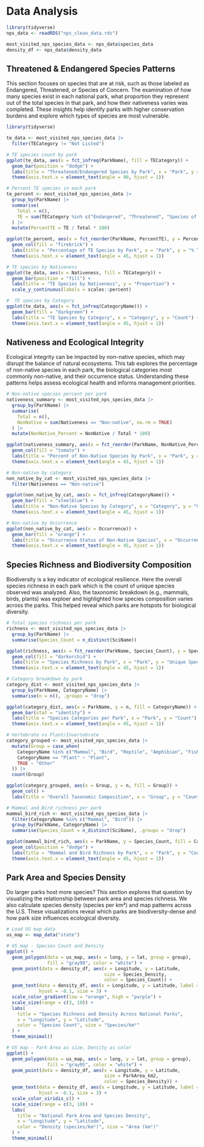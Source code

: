 
# Data Analysis

:::: {.panel-tabset .panel-tabset-pills}

```r
library(tidyverse)
nps_data <- readRDS("nps_clean_data.rds")

most_visited_nps_species_data <- nps_data$species_data
density_df <- nps_data$density_data
```


## Threatened & Endangered Species Patterns
This section focuses on species that are at risk, such as those labeled as Endangered, Threatened, or Species of Concern. The examination of how many species exist in each national park, what proportion they represent out of the total species in that park, and how their nativeness varies was completed. These insights help identify parks with higher conservation burdens and explore which types of species are most vulnerable.

```r
library(tidyverse)

te_data <- most_visited_nps_species_data |>
  filter(TECategory != "Not Listed")

# TE species count by park
ggplot(te_data, aes(x = fct_infreq(ParkName), fill = TECategory)) +
  geom_bar(position = "dodge") +
  labs(title = "Threatened/Endangered Species by Park", x = "Park", y = "Count") +
  theme(axis.text.x = element_text(angle = 90, hjust = 1))

# Percent TE species in each park
te_percent <- most_visited_nps_species_data |>
  group_by(ParkName) |>
  summarise(
    Total = n(),
    TE = sum(TECategory %in% c("Endangered", "Threatened", "Species of Concern"))
  ) |>
  mutate(PercentTE = TE / Total * 100)

ggplot(te_percent, aes(x = fct_reorder(ParkName, PercentTE), y = PercentTE)) +
  geom_col(fill = "firebrick") +
  labs(title = "Percentage of TE Species by Park", x = "Park", y = "% Threatened/Endangered") +
  theme(axis.text.x = element_text(angle = 45, hjust = 1))

# TE species by Nativeness
ggplot(te_data, aes(x = Nativeness, fill = TECategory)) +
  geom_bar(position = "fill") +
  labs(title = "TE Species by Nativeness", y = "Proportion") +
  scale_y_continuous(labels = scales::percent)

#  TE species by Category
ggplot(te_data, aes(x = fct_infreq(CategoryName))) +
  geom_bar(fill = "darkgreen") +
  labs(title = "TE Species by Category", x = "Category", y = "Count") +
  theme(axis.text.x = element_text(angle = 45, hjust = 1))
```

## Nativeness and Ecological Integrity
Ecological integrity can be impacted by non-native species, which may disrupt the balance of natural ecosystems. This tab explores the percentage of non-native species in each park, the biological categories most commonly non-native, and their occurrence status. Understanding these patterns helps assess ecological health and informs management priorities.

```r
# Non-native species percent per park
nativeness_summary <- most_visited_nps_species_data |>
  group_by(ParkName) |>
  summarise(
    Total = n(),
    NonNative = sum(Nativeness == "Non-native", na.rm = TRUE)
  ) |>
  mutate(NonNative_Percent = NonNative / Total * 100)

ggplot(nativeness_summary, aes(x = fct_reorder(ParkName, NonNative_Percent), y = NonNative_Percent)) +
  geom_col(fill = "tomato") +
  labs(title = "Percent of Non-Native Species by Park", x = "Park", y = "% Non-Native") +
  theme(axis.text.x = element_text(angle = 45, hjust = 1))

# Non-native by category
non_native_by_cat <- most_visited_nps_species_data |>
  filter(Nativeness == "Non-native")

ggplot(non_native_by_cat, aes(x = fct_infreq(CategoryName))) +
  geom_bar(fill = "steelblue") +
  labs(title = "Non-Native Species by Category", x = "Category", y = "Count") +
  theme(axis.text.x = element_text(angle = 45, hjust = 1))

# Non-native by Occurrence
ggplot(non_native_by_cat, aes(x = Occurrence)) +
  geom_bar(fill = "orange") +
  labs(title = "Occurrence Status of Non-Native Species", x = "Occurrence", y = "Count") +
  theme(axis.text.x = element_text(angle = 45, hjust = 1))

```

## Species Richness and Biodiversity Composition
Biodiversity is a key indicator of ecological resilience. Here the overall species richness in each park which is the count of unique species observed was analyzed. Also, the taxonomic breakdown (e.g., mammals, birds, plants) was exploer  and highlighted how species composition varies across the parks. This helped reveal which parks are hotspots for biological diversity.

```r
# Total species richness per park
richness <- most_visited_nps_species_data |>
  group_by(ParkName) |>
  summarise(Species_Count = n_distinct(SciName))

ggplot(richness, aes(x = fct_reorder(ParkName, Species_Count), y = Species_Count)) +
  geom_col(fill = "darkorchid") +
  labs(title = "Species Richness by Park", x = "Park", y = "Unique Species") +
  theme(axis.text.x = element_text(angle = 45, hjust = 1))

# Category breakdown by park
category_dist <- most_visited_nps_species_data |>
  group_by(ParkName, CategoryName) |>
  summarise(n = n(), .groups = "drop")

ggplot(category_dist, aes(x = ParkName, y = n, fill = CategoryName)) +
  geom_bar(stat = "identity") +
  labs(title = "Species Categories per Park", x = "Park", y = "Count") +
  theme(axis.text.x = element_text(angle = 45, hjust = 1))

# Vertebrate vs Plant/Invertebrate
category_grouped <- most_visited_nps_species_data |>
  mutate(Group = case_when(
    CategoryName %in% c("Mammal", "Bird", "Reptile", "Amphibian", "Fish") ~ "Vertebrate",
    CategoryName == "Plant" ~ "Plant",
    TRUE ~ "Other"
  )) |>
  count(Group)

ggplot(category_grouped, aes(x = Group, y = n, fill = Group)) +
  geom_col() +
  labs(title = "Overall Taxonomic Composition", x = "Group", y = "Count")

# Mammal and Bird richness per park
mammal_bird_rich <- most_visited_nps_species_data |>
  filter(CategoryName %in% c("Mammal", "Bird")) |>
  group_by(ParkName, CategoryName) |>
  summarise(Species_Count = n_distinct(SciName), .groups = "drop")

ggplot(mammal_bird_rich, aes(x = ParkName, y = Species_Count, fill = CategoryName)) +
  geom_col(position = "dodge") +
  labs(title = "Mammal and Bird Richness by Park", x = "Park", y = "Count") +
  theme(axis.text.x = element_text(angle = 45, hjust = 1))
```

## Park Area and Species Density
Do larger parks host more species? This section explores that question by visualizing the relationship between park area and species richness. We also calculate species density (species per km²) and map patterns across the U.S. These visualizations reveal which parks are biodiversity-dense and how park size influences ecological diversity.


```r
# Load US map data
us_map <- map_data("state")

# US map - Species Count and Density
ggplot() +
  geom_polygon(data = us_map, aes(x = long, y = lat, group = group), 
               fill = "gray90", color = "white") +
  geom_point(data = density_df, aes(x = Longitude, y = Latitude, 
                                    size = Species_Density, 
                                    color = Species_Count)) +
  geom_text(data = density_df, aes(x = Longitude, y = Latitude, label = ParkName),
            hjust = -0.1, size = 3) +
  scale_color_gradient(low = "orange", high = "purple") +
  scale_size(range = c(3, 10)) +
  labs(
    title = "Species Richness and Density Across National Parks",
    x = "Longitude", y = "Latitude",
    color = "Species Count", size = "Species/km²"
  ) +
  theme_minimal()

# US map - Park Area as size, Density as color
ggplot() +
  geom_polygon(data = us_map, aes(x = long, y = lat, group = group), 
               fill = "gray95", color = "white") +
  geom_point(data = density_df, aes(x = Longitude, y = Latitude, 
                                    size = ParkArea_km2, 
                                    color = Species_Density)) +
  geom_text(data = density_df, aes(x = Longitude, y = Latitude, label = ParkName),
            hjust = -0.1, size = 3) +
  scale_color_viridis_c() +
  scale_size(range = c(3, 10)) +
  labs(
    title = "National Park Area and Species Density",
    x = "Longitude", y = "Latitude",
    color = "Density (species/km²)", size = "Area (km²)"
  ) +
  theme_minimal()

```
::::
